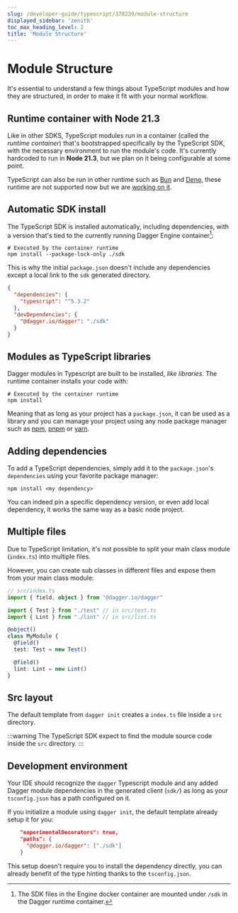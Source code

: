 ```yaml
---
slug: /developer-guide/typescript/370239/module-structure
displayed_sidebar: 'zenith'
toc_max_heading_level: 2
title: 'Module Structure'
---
```



# Module Structure

<PartialExperimentalDocs />

It's essential to understand a few things about TypeScript modules and how they are structured, in order to make it fit with your normal workflow.

## Runtime container with Node 21.3

Like in other SDKS, TypeScript modules run in a container (called the _runtime container_) that's bootstrapped specifically by the TypeScript SDK, with the necessary environment to run the module's code.
It's currently hardcoded to run in **Node 21.3**, but we plan on it being configurable at some point.

TypeScript can also be run in other runtime such as [Bun](https://bun.sh/) and [Deno](https://deno.com/), these runtime are not supported now but we are [working on it](https://github.com/dagger/dagger/issues/6591).

## Automatic SDK install

The TypeScript SDK is installed automatically, including dependencies, with a version that's tied to the currently running Dagger Engine container[^1]:

```shell
# Executed by the container runtime
npm install --package-lock-only ./sdk
```

This is why the initial `package.json` doesn't include any dependencies except a local link to the `sdk` generated directory.

```json
{
  "dependencies": {
    "typescript": "^5.3.2"
  },
  "devDependencies": {
    "@dagger.io/dagger": "./sdk"
  }
}
```

[^1]: The SDK files in the Engine docker container are mounted under `/sdk` in the Dagger runtime container.

## Modules as TypeScript libraries

Dagger modules in Typescript are built to be installed, _like libraries_. The runtime container installs your code with:

```shell
# Executed by the container runtime
npm install
```

Meaning that as long as your project has a `package.json`, it can be used as a library and you can
manage your project using any node package manager such as [npm](https://www.npmjs.com/), [pnpm](https://pnpm.io/) or [yarn](https://yarnpkg.com/).

## Adding dependencies

To add a TypeScript dependencies, simply add it to the `package.json`'s `dependencies` using your favorite package manager:

```
npm install <my dependency>
```

You can indeed pin a specific dependency version, or even add local dependency, it works the same way as a basic node project.

## Multiple files

Due to TypeScript limitation, it's not possible to split your main class module (`index.ts`) into multiple files.

However, you can create sub classes in different files and expose them from your main class module:

```typescript
// src/index.ts
import { field, object } from "@dagger.io/dagger"

import { Test } from "./test" // in src/test.ts
import { Lint } from "./lint" // in src/lint.ts

@object()
class MyModule {
  @field()
  test: Test = new Test()

  @field()
  lint: Lint = new Lint()
}
```

## Src layout

The default template from `dagger init` creates a `index.ts` file inside a `src` directory.

:::warning
The TypeScript SDK expect to find the module source code inside the `src` directory.
:::

## Development environment

Your IDE should recognize the `dagger` Typescript module and any added Dagger module dependencies in the generated client (`sdk/`) as long
as your `tsconfig.json` has a path configured on it.

If you initialize a module using `dagger init`, the default template already setup it for you:

```json
    "experimentalDecorators": true,
    "paths": {
      "@dagger.io/dagger": ["./sdk"]
    }
```

This setup doesn't require you to install the dependency directly, you can already benefit of the type hinting thanks to the `tsconfig.json`.
